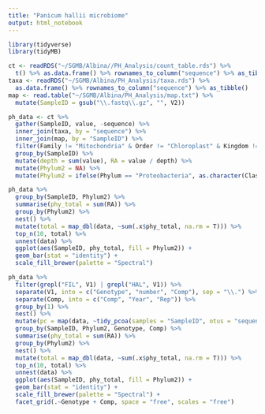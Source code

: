 ```yaml
---
title: "Panicum hallii microbiome"
output: html_notebook
---
```


```r
library(tidyverse)
library(tidyMB)
```

```r
ct <- readRDS("~/SGMB/Albina//PH_Analysis/count_table.rds") %>% 
  t() %>% as.data.frame() %>% rownames_to_column("sequence") %>% as_tibble()
taxa <- readRDS("~/SGMB/Albina/PH_Analysis/taxa.rds") %>% 
  as.data.frame() %>% rownames_to_column("sequence") %>% as_tibble()
map <- read.table("~/SGMB/Albina/PH_Analysis/map.txt") %>% 
  mutate(SampleID = gsub("\\.fastq\\.gz", "", V2))
```

```r
ph_data <- ct %>% 
  gather(SampleID, value, -sequence) %>% 
  inner_join(taxa, by = "sequence") %>% 
  inner_join(map, by = "SampleID") %>% 
  filter(Family != "Mitochondria" & Order != "Chloroplast" & Kingdom != "Eukaryota") %>% 
  group_by(SampleID) %>% 
  mutate(depth = sum(value), RA = value / depth) %>% 
  mutate(Phylum2 = NA) %>% 
  mutate(Phylum2 = ifelse(Phylum == "Proteobacteria", as.character(Class), as.character(Phylum)))
```


```r
ph_data %>% 
  group_by(SampleID, Phylum2) %>% 
  summarise(phy_total = sum(RA)) %>% 
  group_by(Phylum2) %>% 
  nest() %>% 
  mutate(total = map_dbl(data, ~sum(.x$phy_total, na.rm = T))) %>% 
  top_n(10, total) %>% 
  unnest(data) %>% 
  ggplot(aes(SampleID, phy_total, fill = Phylum2)) +
  geom_bar(stat = "identity") +
  scale_fill_brewer(palette = "Spectral")
```

```r
ph_data %>% 
  filter(grepl("FIL", V1) | grepl("HAL", V1)) %>% 
  separate(V1, into = c("Genotype", "number", "Comp"), sep = "\\.") %>% 
  separate(Comp, into = c("Comp", "Year", "Rep")) %>% 
  group_by(1) %>% 
  nest() %>% 
  mutate(pc = map(data, ~tidy_pcoa(samples = "SampleID", otus = "sequence")))
  group_by(SampleID, Phylum2, Genotype, Comp) %>% 
  summarise(phy_total = sum(RA)) %>% 
  group_by(Phylum2) %>% 
  nest() %>% 
  mutate(total = map_dbl(data, ~sum(.x$phy_total, na.rm = T))) %>% 
  top_n(10, total) %>% 
  unnest(data) %>% 
  ggplot(aes(SampleID, phy_total, fill = Phylum2)) +
  geom_bar(stat = "identity") +
  scale_fill_brewer(palette = "Spectral") +
  facet_grid(.~Genotype + Comp, space = "free", scales = "free")
```

